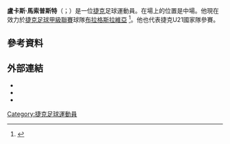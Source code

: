 {{short description|Czech footballer}}
{{Use dmy dates|date=September 2014}}
{{Infobox football biography
| name                    = 盧卡斯·馬索普斯特 <br/>Lukáš Masopust
| image                   = Lukáš Masopust, CZE-NIR 2019-10-14.jpg
| caption                 = 馬索普斯特2019年代表[[捷克國家足球隊|捷克國家足球隊]]
| fullname                = 
| birth_date              = {{Birth date and age|df=yes|1993|2|12}}
| birth_place             = [[捷克|捷克]][[博熱約夫|博熱約夫]]
| height                  = {{convert|1.79|m|ftin|0|abbr=on}}
| currentclub             = [[布拉格斯拉維亞體育俱樂部|布拉格斯拉維亞]]
| clubnumber              = 8
| position                = [[中場|中場]]
| youthyears1             = 2004–2012 <ref name=foot>[https://www.slavia.cz/clanek.asp?id=Slavii-posili-Masopust-se-Sevcikem-16178 Slavii posílí Masopust se Ševčíkem], slavia.cz, 18 December 2018</ref>
| youthclubs1             = [[伊赫拉瓦足球俱樂部|伊赫拉瓦]]
| years1                  = 2012–2015 |clubs1 = [[伊赫拉瓦足球俱樂部|伊赫拉瓦]] |caps1 = 55 |goals1 = 7
| years2                  = 2015–2018 |clubs2 = [[亚布洛内茨足球俱乐部|亚布洛内茨]]                 |caps2 = 94 |goals2 = 14
| years3                  = 2019–     |clubs3 = [[布拉格斯拉維亞體育俱樂部|布拉格斯拉維亞]] |caps3 = 68 |goals3 = 13
| nationalyears1          = 2012–2013 
| nationalteam1           = [[捷克U-20|捷克U-20]] 
| nationalcaps1           = 3 
| nationalgoals1          = 0
| nationalyears2          = 2013–2015 
| nationalteam2           = [[捷克21歲以下國家足球隊|捷克U-21]] 
| nationalcaps2           = 2 
| nationalgoals2          = 0
| nationalyears3          = 2018–     
| nationalteam3           = [[捷克國家足球隊|捷克]]
| nationalcaps3           = 24 
| nationalgoals3          = 2
| club-update = 2021年5月20日 (UTC)
| nationalteam-update = 2021年6月18日 (UTC)
}}

'''盧卡斯·馬索普斯特'''（{{lang-cz|Lukáš Masopust}}；{{bd|1993年|2月12日}}）是一位[[捷克|捷克]]足球運動員。在場上的位置是中場。他現在效力於[[捷克足球甲級聯賽|捷克足球甲級聯賽]]球隊[[布拉格斯拉維亞體育俱樂部|布拉格斯拉維亞]] <ref>{{Fotbal DNES|id=3011926}}</ref>。他也代表捷克U21國家隊參賽。

==參考資料==
{{Reflist}}

==外部連結==
* {{Soccerway|luka-masopust/254900}}
* {{NFT player|70900}}
* {{UEFA player}}

{{2020年欧洲足球锦标赛捷克参赛名单}}

{{DEFAULTSORT: Masopust, Lukáš}}
[[Category:捷克足球運動員|Category:捷克足球運動員]]